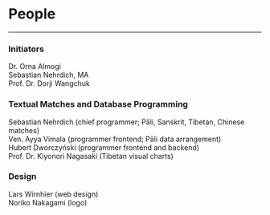 
# People

---

### Initiators

Dr. Orna Almogi  
Sebastian Nehrdich, MA  
Prof. Dr. Dorji Wangchuk

### Textual Matches and Database Programming

Sebastian Nehrdich (chief programmer; Pāli, Sanskrit, Tibetan, Chinese matches)  
Ven. Ayya Vimala (programmer frontend; Pāli data arrangement)  
Hubert Dworczyński (programmer frontend and backend)  
Prof. Dr. Kiyonori Nagasaki (Tibetan visual charts)

### Design

Lars Wirnhier (web design)  
Noriko Nakagami (logo)

